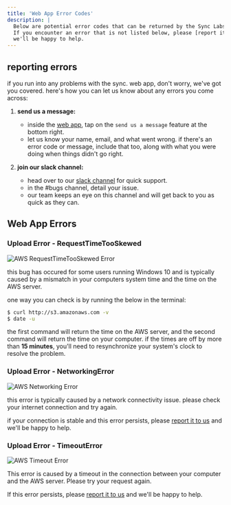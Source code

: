 ```yaml
---
title: 'Web App Error Codes'
description: |
  Below are potential error codes that can be returned by the Sync Labs web app.
  If you encounter an error that is not listed below, please [report it to us](/resources/web-app-error-codes#reporting-errors) and
  we'll be happy to help.
---
```


## reporting errors

if you run into any problems with the sync. web app, don't worry, we've got you covered. here's how you can let us know about any errors you come across:

1. **send us a message:**
    - inside the [web app](https://app.synclabs.so/), tap on the `send us a message` feature at the bottom right.
    - let us know your name, email, and what went wrong. if there's an error code or message, include that too, along with what you were doing when things didn't go right.
    
2. **join our slack channel:**
    - head over to our [slack channel](https://syncbetatesters.slack.com/join/shared_invite/zt-23592cxxg-sTjaMTkk2DO5yUcixzRWZg#/shared-invite/email) for quick support.
    - in the #bugs channel, detail your issue.
    - our team keeps an eye on this channel and will get back to you as quick as they can.

## Web App Errors 
### Upload Error - RequestTimeTooSkewed
<Frame>
  <img src="/images/aws-errors/AWS-RequestTimeTooSkewed-Error.png" alt="AWS RequestTimeTooSkewed Error" />
</Frame>

this bug has occured for some users running Windows 10 and is typically caused by a mismatch in your computers system time and the time on the AWS server.

one way you can check is by running the below in the terminal:

```bash
$ curl http://s3.amazonaws.com -v 
$ date -u 
```

the first command will return the time on the AWS server, and the second command will return the time on your computer. if the times are off by more than **15 minutes**, you'll need to resynchronize your system's clock to resolve the problem.

### Upload Error - NetworkingError
<Frame>
  <img src="/images/aws-errors/AWS-NetworkingError-Error.png" alt="AWS Networking Error" />
</Frame>

this error is typically caused by a network connectivity issue. please check your internet connection and try again.

if your connection is stable and this error persists, please [report it to us](/resources/web-app-error-codes#reporting-errors) and we'll be happy to help.

### Upload Error - TimeoutError
<Frame>
  <img src="/images/aws-errors/AWS-TimeoutError-Error.png" alt="AWS Timeout Error" />
</Frame>

This error is caused by a timeout in the connection between your computer and the AWS server. Please try your request again.

If this error persists, please [report it to us](/resources/web-app-error-codes#reporting-errors) and we'll be happy to help.